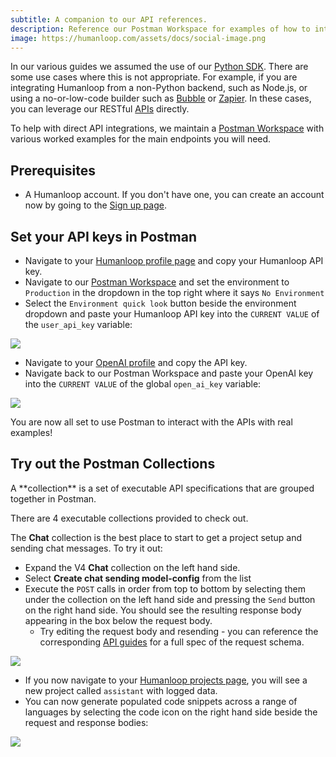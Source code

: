 ```yaml
---
subtitle: A companion to our API references.
description: Reference our Postman Workspace for examples of how to interact with the Humanloop API directly.
image: https://humanloop.com/assets/docs/social-image.png
---
```


In our various guides we assumed the use of our [Python SDK](https://pypi.org/project/humanloop/). There are some use cases where this is not appropriate. For example, if you are integrating Humanloop from a non-Python backend, such as Node.js, or using a no-or-low-code builder such as [Bubble](https://bubble.io/) or [Zapier](https://zapier.com/). In these cases, you can leverage our RESTful [APIs](/api-reference/projects/get) directly.

To help with direct API integrations, we maintain a [Postman Workspace](https://www.postman.com/humanloop/workspace/humanloop) with various worked examples for the main endpoints you will need.

## Prerequisites

- A Humanloop account. If you don't have one, you can create an account now by going to the [Sign up page](https://app.humanloop.com/signup).

## Set your API keys in Postman

- Navigate to your [Humanloop profile page](https://app.humanloop.com/account/settings) and copy your Humanloop API key.
- Navigate to our [Postman Workspace](https://www.postman.com/humanloop/workspace/humanloop/overview) and set the environment to `Production` in the dropdown in the top right where it says `No Environment`
- Select the `Environment quick look` button beside the environment dropdown and paste your Humanloop API key into the `CURRENT VALUE` of the `user_api_key` variable:

<img src="../../assets/images/cd295b4-image.png" />

- Navigate to your [OpenAI profile](https://beta.openai.com/account/api-keys) and copy the API key.
- Navigate back to our Postman Workspace and paste your OpenAI key into the `CURRENT VALUE` of the global `open_ai_key` variable:

<img src="../../assets/images/36f7fd4-image.png" />

You are now all set to use Postman to interact with the APIs with real examples!

## Try out the Postman Collections

<Info>
  A **collection** is a set of executable API specifications that are grouped
  together in Postman.
</Info>

There are 4 executable collections provided to check out.

The **Chat** collection is the best place to start to get a project setup and sending chat messages. To try it out:

- Expand the V4 **Chat** collection on the left hand side.
- Select **Create chat sending model-config** from the list
- Execute the `POST` calls in order from top to bottom by selecting them under the collection on the left hand side and pressing the `Send` button on the right hand side. You should see the resulting response body appearing in the box below the request body.
  - Try editing the request body and resending - you can reference the corresponding [API guides](https://humanloop.readme.io/reference) for a full spec of the request schema.

<img src="../../assets/images/5f7f717-image.png" />

- If you now navigate to your [Humanloop projects page](https://app.humanloop.com), you will see a new project called `assistant` with logged data.
- You can now generate populated code snippets across a range of languages by selecting the code icon on the right hand side beside the request and response bodies:

<img src="../../assets/images/7d777dc-image.png" />
